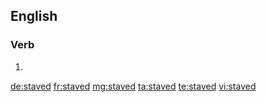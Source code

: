 ==English==

===Verb===
{{head|en|verb form}}

# {{en-past of|stave}}

[[de:staved]]
[[fr:staved]]
[[mg:staved]]
[[ta:staved]]
[[te:staved]]
[[vi:staved]]